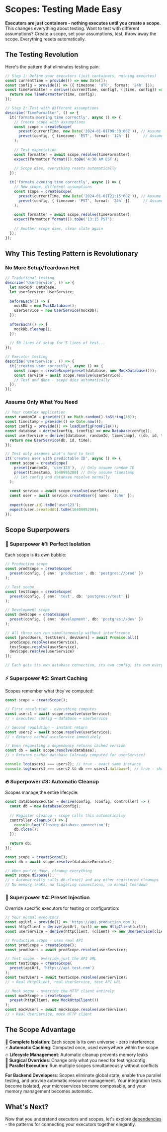 # Scopes: Testing Made Easy

**Executors are just containers - nothing executes until you create a scope.** This changes everything about testing. Want to test with different assumptions? Create a scope, set your assumptions, test, throw away the scope. Everything resets automatically.

## The Testing Revolution

Here's the pattern that eliminates testing pain:

```typescript
// Step 1: Define your executors (just containers, nothing executes)
const currentTime = provide(() => new Date());
const config = provide(() => ({ timezone: 'UTC', format: '24h' }));
const timeFormatter = derive([currentTime, config], ([time, config]) => {
  return new TimeFormatter(time, config);
});

// Step 2: Test with different assumptions
describe('TimeFormatter', () => {
  it('formats morning time correctly', async () => {
    // Create scope with assumptions
    const scope = createScope(
      preset(currentTime, new Date('2024-01-01T09:30:00Z')), // Assume it's 9:30 AM
      preset(config, { timezone: 'EST', format: '12h' })      // Assume EST, 12h format
    );
    
    // Test expectation
    const formatter = await scope.resolve(timeFormatter);
    expect(formatter.format()).toBe('4:30 AM EST');
    
    // Scope dies, everything resets automatically
  });

  it('formats evening time correctly', async () => {
    // New scope, different assumptions
    const scope = createScope(
      preset(currentTime, new Date('2024-01-01T21:15:00Z')), // Assume it's 9:15 PM
      preset(config, { timezone: 'PST', format: '24h' })      // Assume PST, 24h format
    );
    
    const formatter = await scope.resolve(timeFormatter);
    expect(formatter.format()).toBe('13:15 PST');
    
    // Another scope dies, clean slate again
  });
});
```

## Why This Testing Pattern is Revolutionary

### No More Setup/Teardown Hell
```typescript
// Traditional testing
describe('UserService', () => {
  let mockDb: Database;
  let userService: UserService;
  
  beforeEach(() => {
    mockDb = new MockDatabase();
    userService = new UserService(mockDb);
  });
  
  afterEach(() => {
    mockDb.cleanup();
  });
  
  // 50 lines of setup for 5 lines of test...
});

// Executor testing
describe('UserService', () => {
  it('creates user correctly', async () => {
    const scope = createScope(preset(database, new MockDatabase()));
    const service = await scope.resolve(userService);
    // Test and done - scope dies automatically
  });
});
```

### Assume Only What You Need
```typescript
// Your complex application
const randomId = provide(() => Math.random().toString(36));
const timestamp = provide(() => Date.now());
const config = provide(() => loadConfigFromFile());
const database = derive(config, (config) => new Database(config));
const userService = derive([database, randomId, timestamp], ([db, id, time]) => {
  return new UserService(db, id, time);
});

// Test only assumes what's hard to test
it('creates user with predictable ID', async () => {
  const scope = createScope(
    preset(randomId, 'user123'),  // Only assume random ID
    preset(timestamp, 1640995200) // Only assume timestamp
    // Let config and database resolve normally
  );
  
  const service = await scope.resolve(userService);
  const user = await service.createUser({ name: 'John' });
  
  expect(user.id).toBe('user123');
  expect(user.createdAt).toBe(1640995200);
});
```

## Scope Superpowers

### 🎯 Superpower #1: Perfect Isolation
Each scope is its own bubble:

```typescript
// Production scope
const prodScope = createScope(
  preset(config, { env: 'production', db: 'postgres://prod' })
);

// Test scope  
const testScope = createScope(
  preset(config, { env: 'test', db: 'postgres://test' })
);

// Development scope
const devScope = createScope(
  preset(config, { env: 'development', db: 'postgres://dev' })
);

// All three can run simultaneously without interference
const [prodUsers, testUsers, devUsers] = await Promise.all([
  prodScope.resolve(userService),
  testScope.resolve(userService),
  devScope.resolve(userService)
]);

// Each gets its own database connection, its own config, its own everything
```

### ⚡ Superpower #2: Smart Caching
Scopes remember what they've computed:

```typescript
const scope = createScope();

// First resolution - everything computes
const users1 = await scope.resolve(userService);
// ↑ Executes: config → database → userService

// Second resolution - instant return
const users2 = await scope.resolve(userService);
// ↑ Returns cached userService immediately

// Even requesting a dependency returns cached version
const db = await scope.resolve(database);
// ↑ Returns cached database (already computed for userService)

console.log(users1 === users2); // true - exact same instance
console.log(users1 === users2 && db === users1.database); // true - shared dependency
```

### 🔥 Superpower #3: Automatic Cleanup
Scopes manage the entire lifecycle:

```typescript
const databaseExecutor = derive(config, (config, controller) => {
  const db = new Database(config);
  
  // Register cleanup - scope calls this automatically
  controller.cleanup(() => {
    console.log('Closing database connection');
    db.close();
  });
  
  return db;
});

const scope = createScope();
const db = await scope.resolve(databaseExecutor);

// When you're done, cleanup everything
await scope.dispose();
// ↑ Automatically calls db.close() and any other registered cleanups
// No memory leaks, no lingering connections, no manual teardown
```

### 🚀 Superpower #4: Preset Injection
Override specific executors for testing or configuration:

```typescript
// Your normal executors
const apiUrl = provide(() => 'https://api.production.com');
const httpClient = derive(apiUrl, (url) => new HttpClient(url));
const userService = derive(httpClient, (client) => new UserService(client));

// Production scope - uses real API
const prodScope = createScope();
const prodUsers = await prodScope.resolve(userService);

// Test scope - override just the API URL
const testScope = createScope(
  preset(apiUrl, 'https://api.test.com')
);
const testUsers = await testScope.resolve(userService);
// ↑ Real HttpClient, real UserService, test API URL

// Mock scope - override the HTTP client entirely  
const mockScope = createScope(
  preset(httpClient, new MockHttpClient())
);
const mockUsers = await mockScope.resolve(userService);
// ↑ Real UserService, mock HTTP client
```


## The Scope Advantage

🎯 **Complete Isolation**: Each scope is its own universe - zero interference  
⚡ **Automatic Caching**: Computed once, used everywhere within the scope  
🔥 **Lifecycle Management**: Automatic cleanup prevents memory leaks  
🚀 **Surgical Overrides**: Change only what you need for testing/config  
💎 **Parallel Execution**: Run multiple scopes simultaneously without conflicts  

**For Backend Developers**: Scopes eliminate global state, enable true parallel testing, and provide automatic resource management. Your integration tests become isolated, your microservices become composable, and your memory management becomes automatic.

## What's Next?

Now that you understand executors and scopes, let's explore [dependencies](/building-blocks/dependencies) - the patterns for connecting your executors together elegantly.